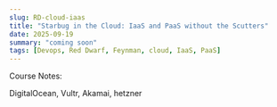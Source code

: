 ```yaml
---
slug: RD-cloud-iaas
title: "Starbug in the Cloud: IaaS and PaaS without the Scutters"
date: 2025-09-19
summary: "coming soon"
tags: [Devops, Red Dwarf, Feynman, cloud, IaaS, PaaS]
---
```


<TLDR>

Course Notes: <RepoLink href="https://github.com/jadedjelly/Nana_Devops_BC/blob/main/notes/5-cloud-inf-basics-Digi-ocean.md" />
</TLDR>

DigitalOcean, Vultr, Akamai, hetzner